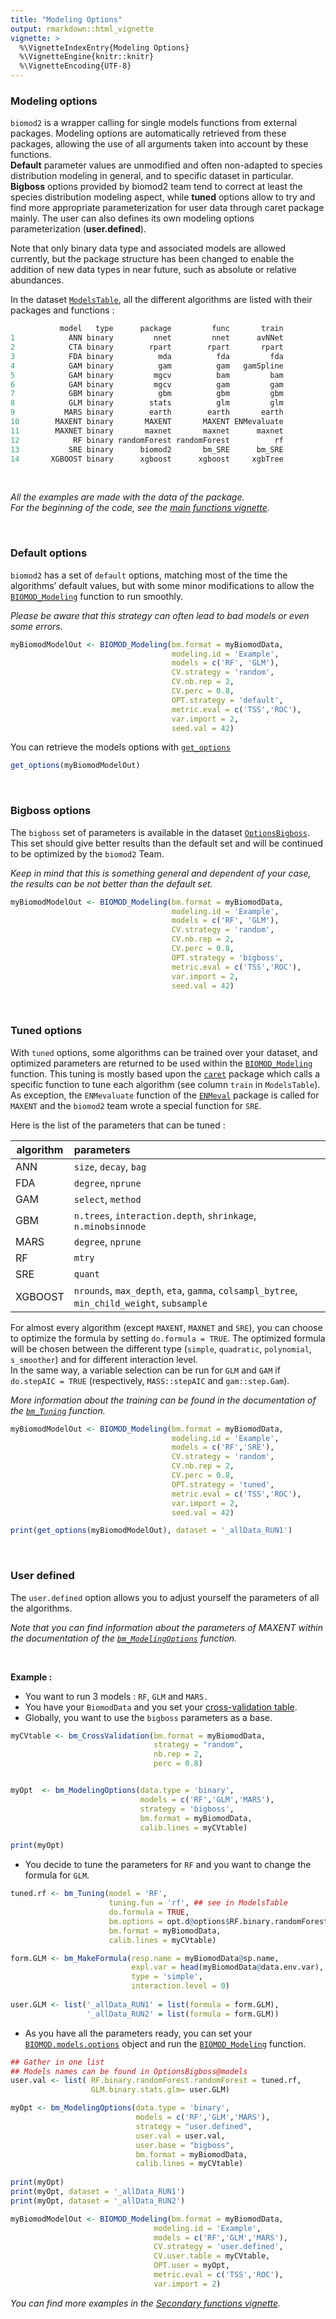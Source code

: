 ```yaml
---
title: "Modeling Options"
output: rmarkdown::html_vignette
vignette: >
  %\VignetteIndexEntry{Modeling Options}
  %\VignetteEngine{knitr::knitr}
  %\VignetteEncoding{UTF-8}
---
```


<link rel="stylesheet" href="https://cdnjs.cloudflare.com/ajax/libs/font-awesome/6.0.0/css/all.min.css" />


### <i class="fa-solid fa-address-card"></i> Modeling options 

`biomod2` is a wrapper calling for single models functions from external packages. Modeling options are automatically retrieved from these packages, allowing the use of all arguments taken into account by these functions.  
**Default** parameter values are unmodified and often non-adapted to species distribution modeling in general, and to specific dataset in particular. **Bigboss** options provided by biomod2 team tend to correct at least the species distribution modeling aspect, while **tuned** options allow to try and find more appropriate parameterization for user data through caret package mainly. The user can also defines its own modeling options parameterization (**user.defined**).

Note that only binary data type and associated models are allowed currently, but the package structure has been changed to enable the addition of new data types in near future, such as absolute or relative abundances.

In the dataset [`ModelsTable`](../reference/ModelsTable.html), all the different algorithms are listed with their packages and functions :

```R
           model   type      package         func       train
1            ANN binary         nnet         nnet      avNNet
2            CTA binary        rpart        rpart       rpart
3            FDA binary          mda          fda         fda
4            GAM binary          gam          gam   gamSpline
5            GAM binary         mgcv          bam         bam
6            GAM binary         mgcv          gam         gam
7            GBM binary          gbm          gbm         gbm
8            GLM binary        stats          glm         glm
9           MARS binary        earth        earth       earth
10        MAXENT binary       MAXENT       MAXENT ENMevaluate
11        MAXNET binary       maxnet       maxnet      maxnet
12            RF binary randomForest randomForest          rf
13           SRE binary      biomod2       bm_SRE      bm_SRE
14       XGBOOST binary      xgboost      xgboost     xgbTree
```
<br/>

*All the examples are made with the data of the package.* <br/>
*For the beginning of the code, see the [main functions vignette](examples_1_mainFunctions.html).*

<br/>


### <i class="fa-solid fa-database"></i> Default options 

`biomod2` has a set of `default` options, matching most of the time the algorithms' default values, but with some minor modifications to allow the [`BIOMOD_Modeling`](../reference/BIOMOD_Modeling.html) function to run smoothly. <br/>

*Please be aware that this strategy can often lead to bad models or even some errors.*

```R
myBiomodModelOut <- BIOMOD_Modeling(bm.format = myBiomodData,
                                    modeling.id = 'Example',
                                    models = c('RF', 'GLM'),
                                    CV.strategy = 'random',
                                    CV.nb.rep = 2,
                                    CV.perc = 0.8,
                                    OPT.strategy = 'default',
                                    metric.eval = c('TSS','ROC'),
                                    var.import = 2,
                                    seed.val = 42)
```
You can retrieve the models options with [`get_options`](../reference/getters.out.html)

```R
get_options(myBiomodModelOut)
```
<br/>


### <i class="fa-solid fa-hand-fist"></i> Bigboss options 

The `bigboss` set of parameters is available in the dataset [`OptionsBigboss`](../reference/OptionsBigboss.html). This set should give better results than the default set and will be continued to be optimized by the `biomod2` Team. <br/>

*Keep in mind that this is something general and dependent of your case, the results can be not better than the default set.*

```R
myBiomodModelOut <- BIOMOD_Modeling(bm.format = myBiomodData,
                                    modeling.id = 'Example',
                                    models = c('RF', 'GLM'),
                                    CV.strategy = 'random',
                                    CV.nb.rep = 2,
                                    CV.perc = 0.8,
                                    OPT.strategy = 'bigboss',
                                    metric.eval = c('TSS','ROC'),
                                    var.import = 2,
                                    seed.val = 42)
```
<br/>


### <i class="fa-solid fa-gears"></i> Tuned options

With `tuned` options, some algorithms can be trained over your dataset, and optimized parameters are returned to be used within the [`BIOMOD_Modeling`](../reference/BIOMOD_Modeling.html) function. This tuning is mostly based upon the [`caret`](http://topepo.github.io/caret/) package which calls a specific function to tune each algorithm (see column `train` in `ModelsTable`). As exception, the `ENMevaluate` function of the [`ENMeval`](https://jamiemkass.github.io/ENMeval/) package is called for `MAXENT` and the `biomod2` team wrote a special function for `SRE`.

Here is the list of the parameters that can be tuned :

| algorithm     | parameters                                                                                 |
| --------------| :------------------------------------------------------------------------------------------|
| ANN           | `size`, `decay`, `bag`                                                                     |
| FDA           | `degree`, `nprune`                                                                         |
| GAM           | `select`, `method`                                                                         |
| GBM           | `n.trees`, `interaction.depth`, `shrinkage`, `n.minobsinnode`                              |
| MARS          | `degree`, `nprune`                                                                         |
| RF            | `mtry`                                                                                     |
| SRE           | `quant`                                                                                    |
| XGBOOST       | `nrounds`, `max_depth`, `eta`, `gamma`, `colsampl_bytree`, `min_child_weight`, `subsample` |


For almost every algorithm (except `MAXENT`, `MAXNET` and `SRE`), you can choose to optimize the formula by setting `do.formula = TRUE`. The optimized formula will be chosen between the different type (`simple`, `quadratic`, `polynomial`, `s_smoother`) and for different interaction level.    
In the same way, a variable selection can be run for `GLM` and `GAM` if `do.stepAIC = TRUE` (respectively, `MASS::stepAIC` and `gam::step.Gam`). <br/>

*More information about the training can be found in the documentation of the [`bm_Tuning`](../reference/bm_tuning.html) function.*


```R
myBiomodModelOut <- BIOMOD_Modeling(bm.format = myBiomodData,
                                    modeling.id = 'Example',
                                    models = c('RF','SRE'),
                                    CV.strategy = 'random',
                                    CV.nb.rep = 2,
                                    CV.perc = 0.8,
                                    OPT.strategy = 'tuned',
                                    metric.eval = c('TSS','ROC'),
                                    var.import = 2,
                                    seed.val = 42)

print(get_options(myBiomodModelOut), dataset = '_allData_RUN1')                                    
```

<br/>


### <i class="fa-solid fa-pen"></i> User defined

The `user.defined` option allows you to adjust yourself the parameters of all the algorithms. 

*Note that you can find information about the parameters of MAXENT within the documentation of the [`bm_ModelingOptions`](../reference/bm_ModelingOptions.html) function.*

<br/>


**Example :** 

- You want to run 3 models : `RF`, `GLM` and `MARS.`
- You have your `BiomodData` and you set your [cross-validation table](vignette_crossValidation.html). 
- Globally, you want to use the `bigboss` parameters as a base. 


```R
myCVtable <- bm_CrossValidation(bm.format = myBiomodData,
                                strategy = "random",
                                nb.rep = 2,
                                perc = 0.8)


myOpt  <- bm_ModelingOptions(data.type = 'binary',
                             models = c('RF','GLM','MARS'),
                             strategy = 'bigboss',
                             bm.format = myBiomodData, 
                             calib.lines = myCVtable)

print(myOpt)
```


- You decide to tune the parameters for `RF` and you want to change the formula for `GLM`.


```R
tuned.rf <- bm_Tuning(model = 'RF',
                      tuning.fun = 'rf', ## see in ModelsTable
                      do.formula = TRUE,
                      bm.options = opt.d@options$RF.binary.randomForest.randomForest,
                      bm.format = myBiomodData, 
                      calib.lines = myCVtable)

form.GLM <- bm_MakeFormula(resp.name = myBiomodData@sp.name,
                           expl.var = head(myBiomodData@data.env.var),
                           type = 'simple',
                           interaction.level = 0)
                     
user.GLM <- list('_allData_RUN1' = list(formula = form.GLM),
                 '_allData_RUN2' = list(formula = form.GLM))

```


- As you have all the parameters ready, you can set your [`BIOMOD.models.options`](../reference/BIOMOD.models.options.html) object and run the [`BIOMOD_Modeling`](../reference/BIOMOD_Modeling.html) function.


```R
## Gather in one list
## Models names can be found in OptionsBigboss@models
user.val <- list( RF.binary.randomForest.randomForest = tuned.rf,
                  GLM.binary.stats.glm= user.GLM)

myOpt <- bm_ModelingOptions(data.type = 'binary',
                            models = c('RF','GLM','MARS'),
                            strategy = "user.defined",
                            user.val = user.val,
                            user.base = "bigboss",
                            bm.format = myBiomodData, 
                            calib.lines = myCVtable)
                            
print(myOpt)
print(myOpt, dataset = '_allData_RUN1')
print(myOpt, dataset = '_allData_RUN2')

myBiomodModelOut <- BIOMOD_Modeling(bm.format = myBiomodData,
                                modeling.id = 'Example',
                                models = c('RF','GLM','MARS'),
                                CV.strategy = 'user.defined',
                                CV.user.table = myCVtable,
                                OPT.user = myOpt,
                                metric.eval = c('TSS','ROC'),
                                var.import = 2)
```

*You can find more examples in the [Secondary functions vignette](examples_2_secundaryFunctions.html).*



<br/>


